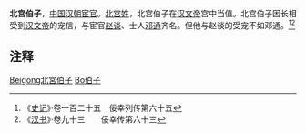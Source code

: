 '''北宫伯子'''，[[中国|中国]][[汉朝|汉朝]][[宦官|宦官]]。[[北宫姓|北宫姓]]，北宫伯子在[[汉文帝|汉文帝]]宫中当值。北宫伯子因长相受到[[汉文帝|汉文帝]]的宠信，与宦官[[赵谈|赵谈]]、士人[[邓通|邓通]]齐名。但他与赵谈的受宠不如邓通。<ref>《[[史记|史记]]》·卷一百二十五　佞幸列传第六十五</ref><ref>《[[汉书|汉书]]》·卷九十三　　佞幸传第六十三</ref>

==注释==
{{Reflist}}

{{漢朝人物小作品}}

[[Category:汉朝宦官|Beigong北宮伯子]]
[[Category:北宫姓|Bo伯子]]